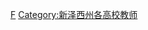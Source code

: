 {{Commonscat|Rutgers University faculty}}

[[Category:罗格斯大学|F]]
[[Category:新泽西州各高校教师|Category:新泽西州各高校教师]]